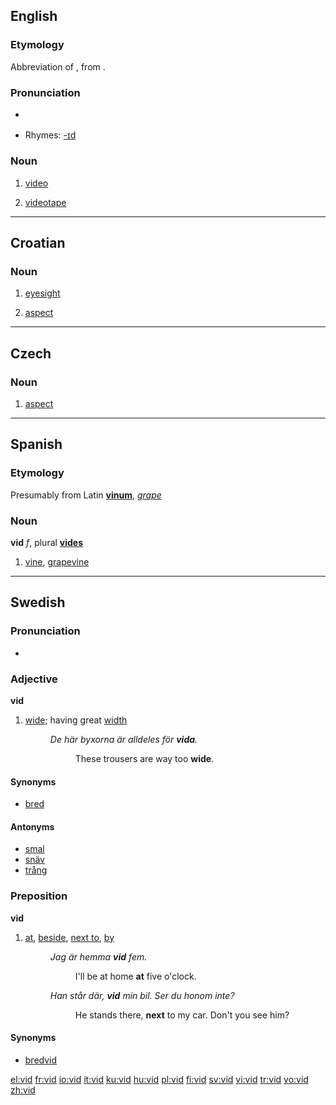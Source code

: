 {{see|við|víð}}
==English==

===Etymology===
Abbreviation of {{term|video||lang=en}}, from {{L.}} {{term|video|videō|I see|lang=la}}.

===Pronunciation===
* {{a|UK|US}} {{IPA|/vɪd/}}
* Rhymes: [[Rhymes:English:-ɪd|-ɪd]]

===Noun===
{{en-noun}}

# {{slang}} [[video]]
# {{slang}} [[videotape]]

----

==Croatian==

===Noun===
{{hr-noun|m}}

# [[eyesight]]
# {{grammar|lang=hr}} [[aspect]]

----

==Czech==

===Noun===
{{infl|cs|noun|g=m}}

# [[aspect]] {{grammar|lang=cs}}

----

==Spanish==

===Etymology===
Presumably from Latin '''[[vinum]]''', ''[[grape]]''

===Noun===
'''vid''' ''f'', plural '''[[vides]]'''

# [[vine]], [[grapevine]]

----

==Swedish==

===Pronunciation===
*{{audio|Sv-vid.ogg|audio}}

===Adjective===
{{sv-adj-reg|n=vitt}}
'''vid'''

# [[wide]]; having great [[width]]
#: ''De här byxorna är alldeles för '''vida'''.''
#:: These trousers are way too '''wide'''.

====Synonyms====
* [[bred]]

====Antonyms====
* [[smal]]
* [[snäv]]
* [[trång]]

===Preposition===
'''vid'''

# [[at]], [[beside]], [[next to]], [[by]]
#: ''Jag är hemma '''vid''' fem.'' 
#:: I'll be at home '''at''' five o'clock.
#: ''Han står där, '''vid''' min bil. Ser du honom inte?'' 
#:: He stands there, '''next''' to my car. Don't you see him?

====Synonyms====
* [[bredvid]]

[[el:vid]]
[[fr:vid]]
[[io:vid]]
[[it:vid]]
[[ku:vid]]
[[hu:vid]]
[[pl:vid]]
[[fi:vid]]
[[sv:vid]]
[[vi:vid]]
[[tr:vid]]
[[vo:vid]]
[[zh:vid]]